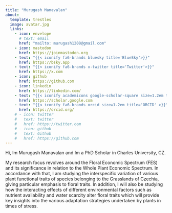```yaml
---
title: "Murugash Manavalan"
about:
  template: trestles
  image: avatar.jpg
  links:
    - icon: envelope
      # text: email
      href: "mailto: murugash1208@gmail.com"
    - icon: mastodon
      href: https://joinmastodon.org
    - text: "{{< iconify fa6-brands bluesky title='BlueSky'>}}"
      href: https://bsky.app
    - text: "{{< iconify fa6-brands x-twitter title='Twitter'>}}"
      href: https://x.com
    - icon: github
      href: https://github.com
    - icon: linkedin
      href: https://linkedin.com/
    - text: "{{< iconify academicons google-scholar-square size=1.2em title='Scholar'>}}"
      href: https://scholar.google.com
    - text: "{{< iconify fa6-brands orcid size=1.2em title='ORCID' >}}"
      href: https://orcid.org/
    # - icon: twitter
    #   text: twitter
    #   href: https://twitter.com
    # - icon: github
    #   text: Github
    #   href: https://github.com
---
```


Hi, Im Murugash Manavalan and Im a PhD Scholar in Charles University, CZ. 

My research focus revolves around the Floral Economic Spectrum (FES) and its significance in relation to the Whole Plant Economic Spectrum. In accordance with that, I am studying the interspecific variation of various plant functional traits of species belonging to the Grasslands of Czechia, giving particular emphasis to floral traits. In addition, I will also be studying how the interacting effects of different environmental factors such as nutrient availability and water scarcity alter floral traits which will provide key insights into the various adaptation strategies undertaken by plants in times of stress.

